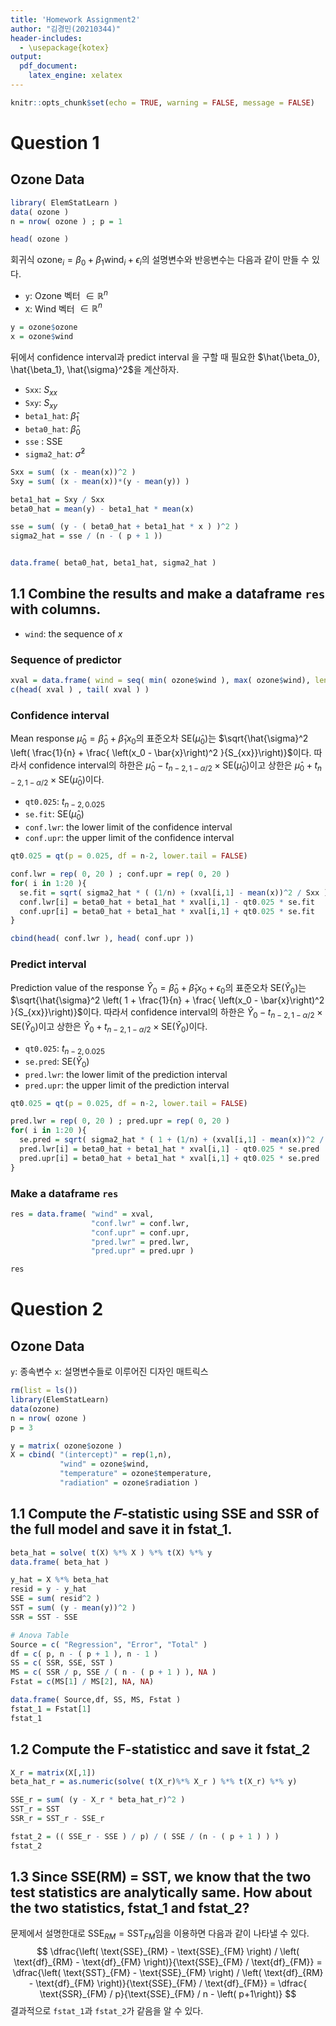 ```yaml
---
title: 'Homework Assignment2'
author: "김경민(20210344)"
header-includes:
  - \usepackage{kotex}
output: 
  pdf_document:
    latex_engine: xelatex
---
```


```r
knitr::opts_chunk$set(echo = TRUE, warning = FALSE, message = FALSE)
```

\newpage


#  Question 1
## Ozone Data
```r
library( ElemStatLearn )
data( ozone )
n = nrow( ozone ) ; p = 1

head( ozone )
```

회귀식 $\text{ozone}_i = \beta_0 + \beta_1 \text{wind}_i + \epsilon_i$의 설명변수와 반응변수는 다음과 같이 만들 수 있다.

* `y`: Ozone  벡터 $\in \mathbb{R}^n$
* `X`: Wind 벡터 $\in \mathbb{R}^n$ 

```r
y = ozone$ozone 
x = ozone$wind 
```


뒤에서 confidence interval과 predict interval 을 구할 때 필요한 $\hat{\beta_0}, \hat{\beta_1}, \hat{\sigma}^2$을 계산하자.

- `Sxx`: $S_{xx}$
- `Sxy`: $S_{xy}$
- `beta1_hat`: $\hat{\beta}_1$
- `beta0_hat`: $\hat{\beta}_0$
- `sse` : SSE
- `sigma2_hat`: $\hat{\sigma}^2$
```r
Sxx = sum( (x - mean(x))^2 )
Sxy = sum( (x - mean(x))*(y - mean(y)) )

beta1_hat = Sxy / Sxx
beta0_hat = mean(y) - beta1_hat * mean(x)

sse = sum( (y - ( beta0_hat + beta1_hat * x ) )^2 )
sigma2_hat = sse / (n - ( p + 1 ))


data.frame( beta0_hat, beta1_hat, sigma2_hat )
```

\newpage

## 1.1 Combine the results and make a dataframe `res` with columns.

- `wind`: the sequence of $x$

### Sequence of predictor
```r
xval = data.frame( wind = seq( min( ozone$wind ), max( ozone$wind), length.out = 20 ) )
c(head( xval ) , tail( xval ) )
```




### Confidence interval 
Mean response $\hat{\mu}_0 = \hat{\beta}_0 + \hat{\beta}_1 x_0$의 표준오차 $\text{SE}\left( \hat{\mu}_0\right)$는 $\sqrt{\hat{\sigma}^2 \left( \frac{1}{n} + \frac{ \left(x_0 - \bar{x}\right)^2 }{S_{xx}}\right)}$이다. 따라서  confidence interval의 하한은 $\hat{\mu}_0 - t_{n-2, 1-\alpha / 2} \times \text{SE} \left( \hat{\mu}_0 \right)$이고 상한은 $\hat{\mu}_0 + t_{n-2, 1-\alpha / 2} \times \text{SE} \left( \hat{\mu}_0 \right)$이다. 

- `qt0.025`: $t_{n-2,\, 0.025}$
- `se.fit`: $\text{SE}\left( \hat{\mu}_0\right)$
- `conf.lwr`: the lower limit of the confidence interval
- `conf.upr`: the upper limit of the confidence interval
```r
qt0.025 = qt(p = 0.025, df = n-2, lower.tail = FALSE)

conf.lwr = rep( 0, 20 ) ; conf.upr = rep( 0, 20 )
for( i in 1:20 ){
  se.fit = sqrt( sigma2_hat * ( (1/n) + (xval[i,1] - mean(x))^2 / Sxx ) )
  conf.lwr[i] = beta0_hat + beta1_hat * xval[i,1] - qt0.025 * se.fit 
  conf.upr[i] = beta0_hat + beta1_hat * xval[i,1] + qt0.025 * se.fit 
}

cbind(head( conf.lwr ), head( conf.upr ))
```
\newpage

### Predict interval 
Prediction value of the response $\hat{Y}_0 = \hat{\beta}_0 + \hat{\beta}_1 x_0 + \epsilon_0$의 표준오차 $\text{SE}\left( \hat{Y}_0\right)$는 $\sqrt{\hat{\sigma}^2 \left( 1 + \frac{1}{n} + \frac{ \left(x_0 - \bar{x}\right)^2 }{S_{xx}}\right)}$이다. 따라서  confidence interval의 하한은 $\hat{Y}_0 - t_{n-2, 1-\alpha / 2} \times \text{SE} \left( \hat{Y}_0 \right)$이고 상한은 $\hat{Y}_0 + t_{n-2, 1-\alpha / 2} \times \text{SE} \left( \hat{Y}_0 \right)$이다. 

- `qt0.025`: $t_{n-2,\, 0.025}$
- `se.pred`: $\text{SE}\left( \hat{Y}_0\right)$
- `pred.lwr`: the lower limit of the prediction interval
- `pred.upr`: the upper limit of the prediction interval


```r
qt0.025 = qt(p = 0.025, df = n-2, lower.tail = FALSE)

pred.lwr = rep( 0, 20 ) ; pred.upr = rep( 0, 20 )
for( i in 1:20 ){
  se.pred = sqrt( sigma2_hat * ( 1 + (1/n) + (xval[i,1] - mean(x))^2 / Sxx ) )
  pred.lwr[i] = beta0_hat + beta1_hat * xval[i,1] - qt0.025 * se.pred 
  pred.upr[i] = beta0_hat + beta1_hat * xval[i,1] + qt0.025 * se.pred 
}
```


### Make a dataframe `res`
```r
res = data.frame( "wind" = xval,
                  "conf.lwr" = conf.lwr,
                  "conf.upr" = conf.upr,
                  "pred.lwr" = pred.lwr,
                  "pred.upr" = pred.upr )

res
```

\newpage


# Question 2
## Ozone Data
`y`: 종속변수
`x`: 설명변수들로 이루어진 디자인 매트릭스
```r
rm(list = ls())
library(ElemStatLearn)
data(ozone)
n = nrow( ozone )
p = 3

y = matrix( ozone$ozone )
X = cbind( "(intercept)" = rep(1,n),
           "wind" = ozone$wind,
           "temperature" = ozone$temperature,
           "radiation" = ozone$radiation )
```

## 1.1 Compute the 𝐹-statistic using SSE and SSR of the full model and save it in fstat_1.
```r
beta_hat = solve( t(X) %*% X ) %*% t(X) %*% y
data.frame( beta_hat )

y_hat = X %*% beta_hat
resid = y - y_hat
SSE = sum( resid^2 )
SST = sum( (y - mean(y))^2 )
SSR = SST - SSE

# Anova Table
Source = c( "Regression", "Error", "Total" )
df = c( p, n - ( p + 1 ), n - 1 )
SS = c( SSR, SSE, SST )
MS = c( SSR / p, SSE / ( n - ( p + 1 ) ), NA )
Fstat = c(MS[1] / MS[2], NA, NA)

data.frame( Source,df, SS, MS, Fstat )
fstat_1 = Fstat[1] 
fstat_1
```
\textcolor{red}{답은 `r fstat_1`이다.}


## 1.2 Compute the F-statisticc and save it fstat_2
```r
X_r = matrix(X[,1])
beta_hat_r = as.numeric(solve( t(X_r)%*% X_r ) %*% t(X_r) %*% y) 

SSE_r = sum( (y - X_r * beta_hat_r)^2 )
SST_r = SST 
SSR_r = SST_r - SSE_r

fstat_2 = (( SSE_r - SSE ) / p) / ( SSE / (n - ( p + 1 ) ) )
fstat_2
```
\textcolor{red}{답은 54.9066261로 문제 2.1번에서 구한 값과 동일하다.}


## 1.3 Since SSE(RM) = SST, we know that the two test statistics are analytically same. How about the two statistics, fstat_1 and fstat_2?

문제에서 설명한대로 $\text{SSE}_{RM} = \text{SST}_{FM}$임을 이용하면 다음과 같이 나타낼 수 있다.
$$
 \dfrac{\left( \text{SSE}_{RM} - \text{SSE}_{FM} \right) / \left( \text{df}_{RM} - \text{df}_{FM} \right)}{\text{SSE}_{FM} / \text{df}_{FM}} 
               = \dfrac{\left( \text{SST}_{FM} - \text{SSE}_{FM} \right) / \left( \text{df}_{RM} - \text{df}_{FM} \right)}{\text{SSE}_{FM} / \text{df}_{FM}} 
               = \dfrac{ \text{SSR}_{FM} / p}{\text{SSE}_{FM} / n - \left( p+1\right)} 
$$
결과적으로 `fstat_1`과 `fstat_2`가 같음을 알 수 있다.



























